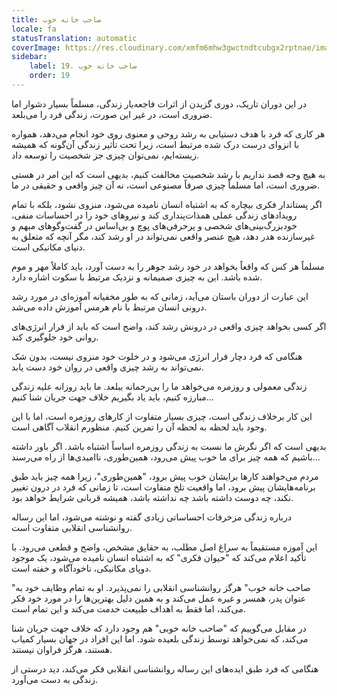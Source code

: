 ```yaml
---
title: صاحب خانه خوب
locale: fa
statusTranslation: automatic
coverImage: https://res.cloudinary.com/xmfm6mhw3gwctndtcubgx2rptnae/image/upload/v1740468922/small_cover_tratado_de_psicologia_revolucionaria_a4c0dca4e0.webp
sidebar:
    label: 19. صاحب خانه خوب
    order: 19
---
```

در این دوران تاریک، دوری گزیدن از اثرات فاجعه‌بار زندگی، مسلماً بسیار دشوار اما ضروری است، در غیر این صورت، زندگی فرد را می‌بلعد.

هر کاری که فرد با هدف دستیابی به رشد روحی و معنوی روی خود انجام می‌دهد، همواره با انزوای درست درک شده مرتبط است، زیرا تحت تأثیر زندگی آن‌گونه که همیشه زیسته‌ایم، نمی‌توان چیزی جز شخصیت را توسعه داد.

به هیچ وجه قصد نداریم با رشد شخصیت مخالفت کنیم، بدیهی است که این امر در هستی ضروری است، اما مسلماً چیزی صرفاً مصنوعی است، نه آن چیز واقعی و حقیقی در ما.

اگر پستاندار فکری بیچاره که به اشتباه انسان نامیده می‌شود، منزوی نشود، بلکه با تمام رویدادهای زندگی عملی همذات‌پنداری کند و نیروهای خود را در احساسات منفی، خودبزرگ‌بینی‌های شخصی و پرحرفی‌های پوچ و بی‌اساس در گفت‌وگوهای مبهم و غیرسازنده هدر دهد، هیچ عنصر واقعی نمی‌تواند در او رشد کند، مگر آنچه که متعلق به دنیای مکانیکی است.

مسلماً هر کس که واقعاً بخواهد در خود رشد جوهر را به دست آورد، باید کاملاً مهر و موم شده باشد. این به چیزی صمیمانه و نزدیک مرتبط با سکوت اشاره دارد.

این عبارت از دوران باستان می‌آید، زمانی که به طور مخفیانه آموزه‌ای در مورد رشد درونی انسان مرتبط با نام هرمس آموزش داده می‌شد.

اگر کسی بخواهد چیزی واقعی در درونش رشد کند، واضح است که باید از فرار انرژی‌های روانی خود جلوگیری کند.

هنگامی که فرد دچار فرار انرژی می‌شود و در خلوت خود منزوی نیست، بدون شک نمی‌تواند به رشد چیزی واقعی در روان خود دست یابد.

زندگی معمولی و روزمره می‌خواهد ما را بی‌رحمانه ببلعد. ما باید روزانه علیه زندگی مبارزه کنیم، باید یاد بگیریم خلاف جهت جریان شنا کنیم...

این کار برخلاف زندگی است، چیزی بسیار متفاوت از کارهای روزمره است، اما با این وجود باید لحظه به لحظه آن را تمرین کنیم. منظورم انقلاب آگاهی است.

بدیهی است که اگر نگرش ما نسبت به زندگی روزمره اساساً اشتباه باشد. اگر باور داشته باشیم که همه چیز برای ما خوب پیش می‌رود، همین‌طوری، ناامیدی‌ها از راه می‌رسند...

مردم می‌خواهند کارها برایشان خوب پیش برود، "همین‌طوری"، زیرا همه چیز باید طبق برنامه‌هایشان پیش برود، اما واقعیت تلخ متفاوت است، تا زمانی که فرد در درون تغییر نکند، چه دوست داشته باشد چه نداشته باشد، همیشه قربانی شرایط خواهد بود.

درباره زندگی مزخرفات احساساتی زیادی گفته و نوشته می‌شود، اما این رساله روانشناسی انقلابی متفاوت است.

این آموزه مستقیماً به سراغ اصل مطلب، به حقایق مشخص، واضح و قطعی می‌رود. با تأکید اعلام می‌کند که "حیوان فکری" که به اشتباه انسان نامیده می‌شود، یک موجود دوپای مکانیکی، ناخودآگاه و خفته است.

"صاحب خانه خوب" هرگز روانشناسی انقلابی را نمی‌پذیرد. او به تمام وظایف خود به عنوان پدر، همسر و غیره عمل می‌کند و به همین دلیل بهترین‌ها را در مورد خود فکر می‌کند، اما فقط به اهداف طبیعت خدمت می‌کند و این تمام است.

در مقابل می‌گوییم که "صاحب خانه خوبی" هم وجود دارد که خلاف جهت جریان شنا می‌کند، که نمی‌خواهد توسط زندگی بلعیده شود. اما این افراد در جهان بسیار کمیاب هستند، هرگز فراوان نیستند.

هنگامی که فرد طبق ایده‌های این رساله روانشناسی انقلابی فکر می‌کند، دید درستی از زندگی به دست می‌آورد.

